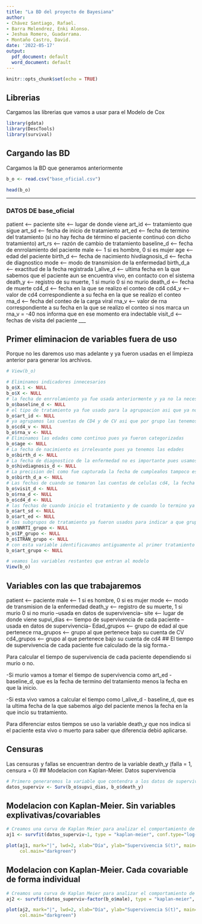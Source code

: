 ---
title: "La BD del proyecto de Bayesiana"
author:
- Chávez Santiago, Rafael.
- Barra Melendrez, Enki Alonso.
- Jeshua Romero, Guadarrama.
- Montaño Castro, David.
date: '2022-05-17'
output:
  pdf_document: default
  word_document: default
---

```{r setup, include=FALSE}
knitr::opts_chunk$set(echo = TRUE)
```

## Librerias

Cargamos las librerias que vamos a usar para el Modelo de Cox

```{r message=FALSE, warning=FALSE}
library(gdata)
library(DescTools)
library(survival)
```

## Cargando las BD

Cargamos la BD que generamos anteriormente

```{r}

b_o <- read.csv("base_oficial.csv")

head(b_o)

```
___
### DATOS DE base_oficial
patient  <-- paciente
site     <-- lugar de donde viene
art_id   <-- tratamiento que sigue
art_sd   <-- fecha de inicio de tratamiento
art_ed   <-- fecha de termino del tratamiento (si no hay fecha de término el paciente continuó con dicho tratamiento)
art_rs   <-- razón de cambio de tratamiento
baseline_d       <-- fecha de enrrolamiento del paciente
male             <-- 1 si es hombre, 0 si es mujer
age              <-- edad del paciente
birth_d          <-- fecha de nacimiento
hivdiagnosis_d   <-- fecha de diagnostico
mode             <-- modo de transmision de la enfermedad
birth_d_a        <-- exactitud de la fecha registrada
l_alive_d  <-- ultima fecha en la que sabemos que el paciente aun se encuentra vivo, en contacto con el sistema
death_y    <-- registro de su muerte, 1 si murio 0 si no murio
death_d    <-- fecha de muerte
<!-- Lo normal es que existan entre 500 y 1600 celulas CD4 por milimetro cubico de sangre -->
<!-- rna es el numero de copias del virus por ml de sangre o por c/ml -->
cd4_d   <-- fecha en la que se realizo el conteo de cd4
cd4_v   <-- valor de cd4 correspondiente a su fecha en la que se realizo el conteo
rna_d       <-- fecha del conteo de la carga viral
rna_v       <-- valor de rna correspondiente a su fecha en la que se realizo el conteo
                si nos marca un rna_v = -40 nos informa que en ese momento era indectable
visit_d   <-- fechas de visita del paciente
___


## Primer eliminacion de variables fuera de uso

Porque no les daremos uso mas adelante y ya fueron usadas en el limpieza anterior para generar los archivos.

```{r}

# View(b_o)

# Eliminamos indicadores innecesarios
b_o$X.1 <- NULL
b_o$X <- NULL
# la fecha de enrrolamiento ya fue usada anteriormente y ya no la necesitaremos
b_o$baseline_d <- NULL
# el tipo de tratamiento ya fue usado para la agrupoacion asi que ya no necesitamos
b_o$art_id <- NULL
# ya agrupamos las cuentas de CD4 y de CV asi que por grupo las tenemos y no las usamos de forma individual
b_o$cd4_v <- NULL
b_o$rna_v <- NULL
# Eliminamos las edades como continuo pues ya fueron categorizadas
b_o$age <- NULL
# La fecha de nacimiento es irrelevante pues ya tenemos las edades
b_o$birth_d <- NULL
# La fecha de diagnostico de la enfermedad no es importante pues usamos como t_0 a la fecha de enrolamiento
b_o$hivdiagnosis_d <- NULL 
# La precision del como fue capturada la fecha de cumpleaños tampoco es necesaria para el estudio
b_o$birth_d_a <- NULL
# Las fechas de cuando se tomaron las cuentas de celulas cd4, la fecha de seguimiento y la CV ya fueron usadas y no son relevantes en este momento
b_o$visit_d <- NULL
b_o$rna_d <- NULL
b_o$cd4_d <- NULL  
# las fechas de cuando inicio el tratamiento y de cuando lo termino ya fueron usadas y son irrelevantes al momento
b_o$art_sd <- NULL
b_o$art_ed <- NULL
# los subgrupos de tratamiento ya fueron usados para indicar a que grupo pertenecen, en la columna "art_grupo_primer" encontramos al grupo que corresponde bajo el primer tratamiento asignado y en la columna "art_grupo_ultimo" encontramos al grupo de tratammiento al que corresponde y con el ultimo tratamiento registrado
b_o$NNRTI_grupo <- NULL
b_o$IP_grupo <- NULL
b_o$ITRAN_grupo <- NULL
# con esta variable identificavamos antiguamente al primer tratamiento asignado por grupo de tratamiento bajo principal activo
b_o$art_grupo <- NULL

# veamos las variables restantes que entran al modelo
View(b_o)
```

## Variables con las que trabajaremos 
patient         <-- paciente
male            <-- 1 si es hombre, 0 si es mujer
mode            <-- modo de transmision de la enfermedad
death_y         <-- registro de su muerte, 1 si murio 0 si no murio --usada en datos de supervivencia-- 
site            <-- lugar de donde viene
supvi_dias      <-- tiempo de supervivencia de cada paciente --usada en datos de supervivencia--
Edad_grupos     <-- grupo de edad al que pertenece
rna_grupos      <-- grupo al que pertenece bajo su cuenta de CV
cd4_grupos      <-- grupo al que pertenece bajo su cuenta de cd4
## El tiempo de supervivencia de cada paciente fue calculado de la sig forma.-

Para calcular el tiempo de supervivencia de cada paciente dependiendo si murio o no. 

-Si murio vamos a tomar el tiempo de supervivencia como art_ed - baseline_d, que es la fecha de termino del tratamiento menos la fecha en que la inicio.

-Si esta vivo vamos a calcular el tiempo como l_alive_d - baseline_d, que es la ultima fecha de la que sabemos algo del paciente menos la fecha en la que incio su tratamiento.

Para diferenciar estos tiempos se uso la variable death_y que nos indica si el paciente esta vivo o muerto para saber que diferencia debió aplicarse.


## Censuras
Las censuras y fallas se encuentran dentro de la variable death_y (falla = 1, censura = 0)
## Modelacion con Kaplan-Meier. Datos supervivencia
```{r}
# Primero generaremos la variable que contendra a los datos de supervivencia
datos_superviv <- Surv(b_o$supvi_dias, b_o$death_y)
```

## Modelacion con Kaplan-Meier. Sin variables explivativas/covariables

```{r}
# Creamos una curva de Kaplan Meier para analizar el comportamiento de la poblacion sin COVARIABLES/VARIABLES EXPLICATIVAS
aj1 <- survfit(datos_superviv~1, type = "kaplan-meier", conf.type="log-log")

plot(aj1, mark="|", lwd=2, xlab="Día", ylab="Supervivencia S(t)", main="Kaplan-Meier Poblacion completa",
     col.main="darkgreen")
```

## Modelacion con Kaplan-Meier. Cada covariable de forma individual

```{r}
# Creamos una curva de Kaplan Meier para analizar el comportamiento de la poblacion sin COVARIABLES/VARIABLES EXPLICATIVAS
aj2 <- survfit(datos_superviv~factor(b_o$male), type = "kaplan-meier", conf.type="log-log")

plot(aj2, mark="|", lwd=2, xlab="Día", ylab="Supervivencia S(t)", main="Kaplan-Meier Poblacion completa",
     col.main="darkgreen")
```